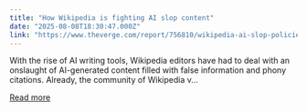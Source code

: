 ```yaml
---
title: "How Wikipedia is fighting AI slop content"
date: "2025-08-08T18:30:47.000Z"
link: "https://www.theverge.com/report/756810/wikipedia-ai-slop-policies-community-speedy-deletion"
---
```


With the rise of AI writing tools, Wikipedia editors have had to deal with an onslaught of AI-generated content filled with false information and phony citations. Already, the community of Wikipedia v...

[Read more](https://www.theverge.com/report/756810/wikipedia-ai-slop-policies-community-speedy-deletion)
